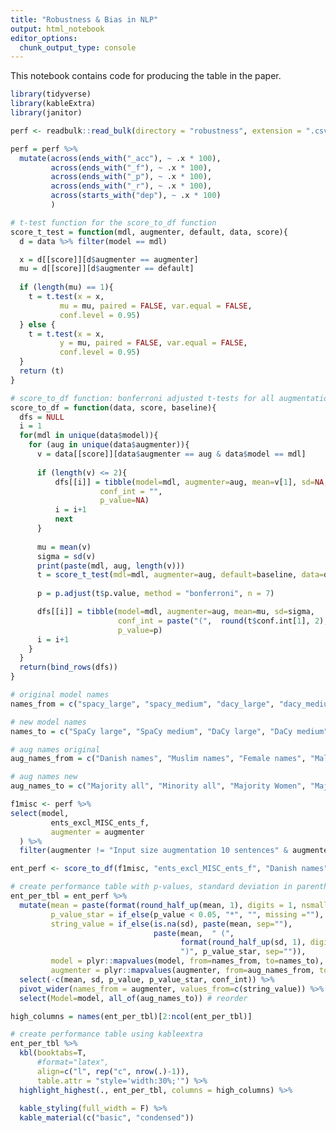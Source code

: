 ```yaml
---
title: "Robustness & Bias in NLP"
output: html_notebook
editor_options: 
  chunk_output_type: console
---
```


This notebook contains code for producing the table in the paper. 

```r
library(tidyverse)
library(kableExtra)
library(janitor)
```


```r
perf <- readbulk::read_bulk(directory = "robustness", extension = ".csv")

perf = perf %>% 
  mutate(across(ends_with("_acc"), ~ .x * 100),
         across(ends_with("_f"), ~ .x * 100),
         across(ends_with("_p"), ~ .x * 100),
         across(ends_with("_r"), ~ .x * 100),
         across(starts_with("dep"), ~ .x * 100)
         )
```

```r
# t-test function for the score_to_df function
score_t_test = function(mdl, augmenter, default, data, score){
  d = data %>% filter(model == mdl)

  x = d[[score]][d$augmenter == augmenter]
  mu = d[[score]][d$augmenter == default]
  
  if (length(mu) == 1){
    t = t.test(x = x,
           mu = mu, paired = FALSE, var.equal = FALSE,
           conf.level = 0.95)
  } else {
    t = t.test(x = x,
           y = mu, paired = FALSE, var.equal = FALSE,
           conf.level = 0.95) 
  }
  return (t)
}

# score_to_df function: bonferroni adjusted t-tests for all augmentations for all models against a baseline augmentation
score_to_df = function(data, score, baseline){
  dfs = NULL
  i = 1
  for(mdl in unique(data$model)){
    for (aug in unique(data$augmenter)){
      v = data[[score]][data$augmenter == aug & data$model == mdl]
      
      if (length(v) <= 2){
          dfs[[i]] = tibble(model=mdl, augmenter=aug, mean=v[1], sd=NA, 
                    conf_int = "",
                    p_value=NA)
          i = i+1
          next
      }
      
      mu = mean(v)
      sigma = sd(v)
      print(paste(mdl, aug, length(v)))
      t = score_t_test(mdl=mdl, augmenter=aug, default=baseline, data=data, score=score)
      
      p = p.adjust(t$p.value, method = "bonferroni", n = 7)

      dfs[[i]] = tibble(model=mdl, augmenter=aug, mean=mu, sd=sigma, 
                        conf_int = paste("(",  round(t$conf.int[1], 2),", ",  round(t$conf.int[2], 2), ")", sep = ""),
                        p_value=p)
      i = i+1
    }
  }
  return(bind_rows(dfs))
}
```

```r
# original model names
names_from = c("spacy_large", "spacy_medium", "dacy_large", "dacy_medium", "danlp_bert", "spacy_small", "flair", "nerda_bert", "dacy_small", "polyglot")

# new model names
names_to = c("SpaCy large", "SpaCy medium", "DaCy large", "DaCy medium", "DaNLP BERT", "SpaCy small", "Flair", "NERDA", "DaCy small", "Polyglot")

# aug names original
aug_names_from = c("Danish names", "Muslim names", "Female names", "Male names", "Muslim female names","Muslim male names", "Unisex names") 

# aug names new 
aug_names_to = c("Majority all", "Minority all", "Majority Women", "Majority Men", "Minority Women", "Minority Men", "Unisex")
```

```r
f1misc <- perf %>% 
select(model, 
         ents_excl_MISC_ents_f,
         augmenter = augmenter
  ) %>% 
  filter(augmenter != "Input size augmentation 10 sentences" & augmenter != "Input size augmentation 5 sentences")
```

```r
ent_perf <- score_to_df(f1misc, "ents_excl_MISC_ents_f", "Danish names")
```

```r
# create performance table with p-values, standard deviation in parenthesis
ent_per_tbl = ent_perf %>% 
  mutate(mean = paste(format(round_half_up(mean, 1), digits = 1, nsmall=1)),
         p_value_star = if_else(p_value < 0.05, "*", "", missing =""),
         string_value = if_else(is.na(sd), paste(mean, sep=""),
                                paste(mean,  " (", 
                                      format(round_half_up(sd, 1), digits = 1, nsmall=1), 
                                      ")", p_value_star, sep="")),
         model = plyr::mapvalues(model, from=names_from, to=names_to),
         augmenter = plyr::mapvalues(augmenter, from=aug_names_from, to=aug_names_to)) %>% 
  select(-c(mean, sd, p_value, p_value_star, conf_int)) %>% 
  pivot_wider(names_from = augmenter, values_from=c(string_value)) %>% 
  select(Model=model, all_of(aug_names_to)) # reorder

high_columns = names(ent_per_tbl)[2:ncol(ent_per_tbl)]

# create performance table using kableextra
ent_per_tbl %>% 
  kbl(booktabs=T, 
      #format="latex",
      align=c("l", rep("c", nrow(.)-1)),
      table.attr = "style='width:30%;'") %>% 
  highlight_highest(., ent_per_tbl, columns = high_columns) %>% 
  
  kable_styling(full_width = F) %>%
  kable_material(c("basic", "condensed")) 
```

